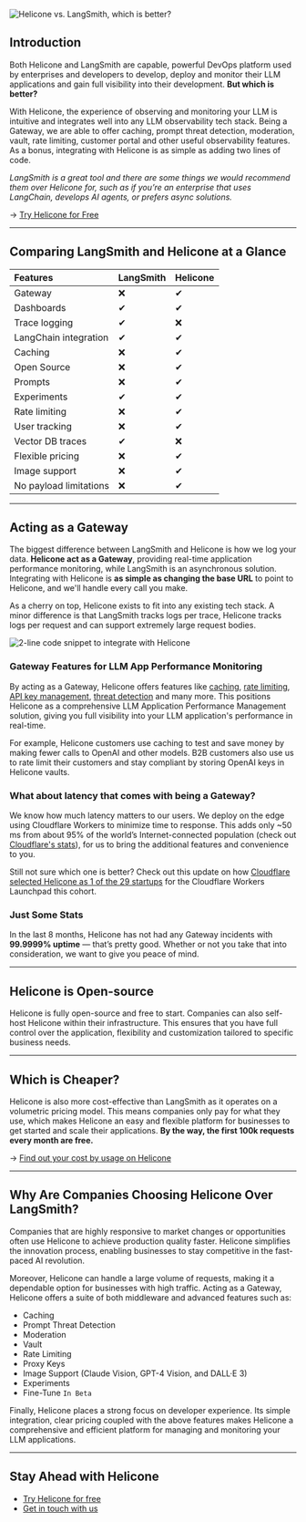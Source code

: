 ![Helicone vs. LangSmith, which is better?](/static/blog/langsmith-vs-helicone/cover-image.webp)

## Introduction

Both Helicone and LangSmith are capable, powerful DevOps platform used by enterprises and developers to develop, deploy and monitor their LLM applications and gain full visibility into their development. **But which is better?**

With Helicone, the experience of observing and monitoring your LLM is intuitive and integrates well into any LLM observability tech stack. Being a Gateway, we are able to offer caching, prompt threat detection, moderation, vault, rate limiting, customer portal and other useful observability features. As a bonus, integrating with Helicone is as simple as adding two lines of code.

_LangSmith is a great tool and there are some things we would recommend them over Helicone for, such as if you’re an enterprise that uses LangChain, develops AI agents, or prefers async solutions._

→ <a href="https://us.helicone.ai/signup" target="_blank">Try Helicone for Free</a>

---

## Comparing LangSmith and Helicone at a Glance

| Features               | LangSmith | Helicone |
| :--------------------- | :-------- | :------- |
| Gateway                | ❌        | ✔        |
| Dashboards             | ✔         | ✔        |
| Trace logging          | ✔         | ❌       |
| LangChain integration  | ✔         | ✔        |
| Caching                | ❌        | ✔        |
| Open Source            | ❌        | ✔        |
| Prompts                | ❌        | ✔        |
| Experiments            | ✔         | ✔        |
| Rate limiting          | ❌        | ✔        |
| User tracking          | ❌        | ✔        |
| Vector DB traces       | ✔         | ❌       |
| Flexible pricing       | ❌        | ✔        |
| Image support          | ❌        | ✔        |
| No payload limitations | ❌        | ✔        |

---

## Acting as a Gateway

The biggest difference between LangSmith and Helicone is how we log your data. **Helicone act as a Gateway**, providing real-time application performance monitoring, while LangSmith is an asynchronous solution. Integrating with Helicone is **as simple as changing the base URL** to point to Helicone, and we'll handle every call you make.

As a cherry on top, Helicone exists to fit into any existing tech stack. A minor difference is that LangSmith tracks logs per trace, Helicone tracks logs per request and can support extremely large request bodies.

![2-line code snippet to integrate with Helicone](/static/blog/langsmith-vs-helicone/code.webp)


### Gateway Features for LLM App Performance Monitoring

By acting as a Gateway, Helicone offers features like <a href="https://docs.helicone.ai/features/advanced-usage/caching" target="_blank">caching</a>, <a href="https://docs.helicone.ai/features/advanced-usage/custom-rate-limits" target="_blank">rate limiting</a>, <a href="https://docs.helicone.ai/features/advanced-usage/vault" target="_blank">API key management</a>, <a href="https://docs.helicone.ai/features/advanced-usage/llm-security" target="_blank">threat detection</a> and many more. 
This positions Helicone as a comprehensive LLM Application Performance Management solution, giving you full visibility into your LLM application's performance in real-time.

For example, Helicone customers use caching to test and save money by making fewer calls to OpenAI and other models. B2B customers also use us to rate limit their customers and stay compliant by storing OpenAI keys in Helicone vaults.


### What about latency that comes with being a Gateway?

We know how much latency matters to our users. We deploy on the edge using Cloudflare Workers to minimize time to response. This adds only ~50 ms from about 95% of the world’s Internet-connected population (check out <a href="https://www.cloudflare.com/network/" target="_blank">Cloudflare's stats</a>), for us to bring the additional features and convenience to you.

Still not sure which one is better? Check out this update on how <a href="https://blog.cloudflare.com/2024-community-update" target="_blank"> Cloudflare selected Helicone as 1 of the 29 startups</a> for the Cloudflare Workers Launchpad this cohort.

### Just Some Stats

In the last 8 months, Helicone has not had any Gateway incidents with **99.9999% uptime** — that’s pretty good. Whether or not you take that into consideration, we want to give you peace of mind.

---

## Helicone is Open-source

Helicone is fully open-source and free to start. Companies can also self-host Helicone within their infrastructure. This ensures that you have full control over the application, flexibility and customization tailored to specific business needs.

---

## Which is Cheaper?

Helicone is also more cost-effective than LangSmith as it operates on a volumetric pricing model. This means companies only pay for what they use, which makes Helicone an easy and flexible platform for businesses to get started and scale their applications. **By the way, the first 100k requests every month are free.**

→ <a href="https://www.helicone.ai/pricing" target="_blank">Find out your cost by usage on Helicone</a>

---

## Why Are Companies Choosing Helicone Over LangSmith?

Companies that are highly responsive to market changes or opportunities often use Helicone to achieve production quality faster. Helicone simplifies the innovation process, enabling businesses to stay competitive in the fast-paced AI revolution.

Moreover, Helicone can handle a large volume of requests, making it a dependable option for businesses with high traffic. Acting as a Gateway, Helicone offers a suite of both middleware and advanced features such as:

- Caching
- Prompt Threat Detection
- Moderation
- Vault
- Rate Limiting
- Proxy Keys
- Image Support (Claude Vision, GPT-4 Vision, and DALL·E 3)
- Experiments
- Fine-Tune `In Beta`

Finally, Helicone places a strong focus on developer experience. Its simple integration, clear pricing coupled with the above features makes Helicone a comprehensive and efficient platform for managing and monitoring your LLM applications.

---

## Stay Ahead with Helicone
- <a href="https://us.helicone.ai/signup" target="_blank">Try Helicone for free</a>
- <a href="https://www.helicone.ai/contact" target="_blank">Get in touch with us</a>

